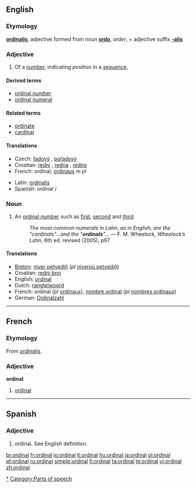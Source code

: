 ==English==

===Etymology===
{{etyl|la}} '''[[ordinalis]]''', adjective formed from noun '''[[ordo]]''', ''order'', + adjective suffix '''[[-alis]]'''

===Adjective===
{{en-adj|-}}

# Of a [[number]], indicating position in a [[sequence]].

====Derived terms====
* [[ordinal number]]
* [[ordinal numeral]]

====Related terms====
* [[ordinate]]
* [[cardinal]]

====Translations====
{{top}}
* Czech: [[řadový]] {{m}}, [[pořadový]] {{m}}
* Croatian: [[redni]] {{m}}, [[redna]] {{f}}, [[redno]] {{n}}
* French: ordinal, [[ordinaux]] ''m pl''
{{mid}}
* Latin: [[ordinalis]]
* Spanish: ordinal {{m}}/{{f}}
{{bottom}}

===Noun===
{{wikipedia}}
{{en-noun}}

# An [[ordinal number]] such as [[first]], [[second]] and [[third]].
#: ''The most common numerals in Latin, as in English, are the "cardinals"...and the "'''ordinals'''"...'' — F. M. Wheelock, ''Wheelock’s Latin'', 6th ed. revised (2005), p97

====Translations====
{{top}}
* [[Breton]]: [[niver petvediñ]] (''pl'' [[niveroù petvediñ]])
* Croatian: [[redni broj]] {{m}}
* English: [[ordinal]] {{m}}
* Dutch: [[rangtelwoord]] {{n}}
* French: ordinal {{m}} (''pl'' [[ordinaux]]), [[nombre ordinal]] {{m}} (''pl'' [[nombres ordinaux]])
* German: [[Ordinalzahl]]
{{bottom}}

----

==French==

===Etymology===
From {{etyl|la}} ''[[ordinalis]]''.

===Adjective===
'''ordinal'''

# [[#Adjective|ordinal]]

----

==Spanish==

===Adjective===
{{es-adj|f=ordinal|pl=ordinales}}

# ordinal.  See English definition.

[[Category:Numbers|*]]
[[Category:Parts of speech]]

[[br:ordinal]]
[[fr:ordinal]]
[[io:ordinal]]
[[lt:ordinal]]
[[hu:ordinal]]
[[ja:ordinal]]
[[pl:ordinal]]
[[pt:ordinal]]
[[ru:ordinal]]
[[simple:ordinal]]
[[fi:ordinal]]
[[ta:ordinal]]
[[te:ordinal]]
[[vi:ordinal]]
[[zh:ordinal]]